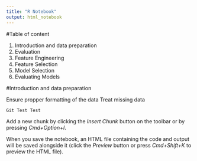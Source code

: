 ```yaml
---
title: "R Notebook"
output: html_notebook
---
```


#Table of content

1) Introduction and data preparation
2) Evaluation
3) Feature Engineering
4) Feature Selection
5) Model Selection
6) Evaluating Models

#Introduction and data preparation

Ensure propper formatting of the data
Treat missing data


```r
Git Test Test
```

Add a new chunk by clicking the *Insert Chunk* button on the toolbar or by pressing *Cmd+Option+I*.

When you save the notebook, an HTML file containing the code and output will be saved alongside it (click the *Preview* button or press *Cmd+Shift+K* to preview the HTML file).

